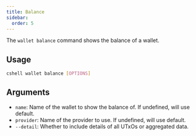 ```yaml
---
title: Balance
sidebar:
  order: 5
---
```


The `wallet balance` command shows the balance of a wallet.

## Usage

```bash
cshell wallet balance [OPTIONS]
```

## Arguments

- `name`: Name of the wallet to show the balance of. If undefined, will use default.
- `provider`: Name of the provider to use. If undefined, will use default.
- `--detail`: Whether to include details of all UTxOs or aggregated data.

